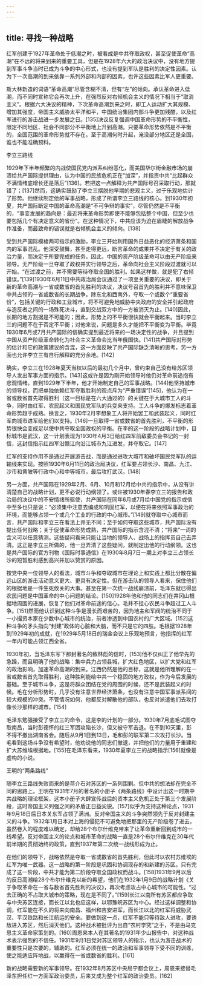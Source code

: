 ```yaml
---
---
---
```

title: 寻找一种战略
---



红军创建于1927年革命处于低潮之时，被看成是中共夺取政权，甚至促使革命“高潮”在不远的将来到来的重要工具，但是在1928年六大的政治决议中，没有地方提到军事斗争当时已成为斗争的中心形式，也没有提到军队是胜利的决定性因素。认为下一次高潮的到来依靠一系列外部和内部的因素，也许这些因素比军人更重要。

斯大林新造的词语“革命高潮”尽管含糊不清，但有“左”的倾向。承认革命进入低潮，而不同时宣称它会再次上升，在强烈反对右倾机会主义的情况下相当于“取消主义”。根据六大决议的精神，下次革命高潮到来之时，即工人运动扩大其规模、增加其强度，帝国主义威胁太平洋和平，中国统治集团内部斗争更加残酷，以及红军进行的游击战进一步发展之日。[135]决议反复强调中国革命形势的不平衡性，限定不同地区、社会不同部分不平衡地上升到高潮。只要革命形势依然是不平衡的，全国范围的革命形势就不存在。至于高潮何时升起，淹没部分地区还是全国，谁也不能准确预料。





李立三路线

1929年下半年频繁的内战使国民党内派系纠纷恶化，而美国华尔街金融市场的崩溃给共产国际提供理由，认为中国的民族危机正在“加深”，并指责中共“比起群众不满情绪底增长还是落后”[136]。若把这一点解释为共产国际号召采取行动，那就错了；[137]然而，这确实鼓励了李立三摆脱他早期的悲观主义，过于乐观地估计了形势。他继续制定他的军事战略，形成了所谓李立三路线的核心。到1930年初夏，共产国际断定中国的革命高潮是“不可争辩的事实”，尽管仍然是不平衡的，“事变发展的趋向是：最近将来革命形势即使不能够包括整个中国，但至少也要包括几个有决定意义的省份”。在这种情况下，中共应该为迫在眉睫的解放战争作准备，而最致命的错误就是右倾机会主义的倾向。[138]

受到共产国际模棱两可指示的激励，李立三开始利用国外日益恶化的经济萧条和国内的军事混乱。他深受鼓舞，甚至走得更远，断言革命的成果并不决定于有关的政治力量，而决定于所要完成的任务。因此，中国的资产阶级革命可以由无产阶级来领导。无产阶级一旦夺取了政权并实行领导之后，革命向社会主义阶段过渡就可以开始。“在过渡之前，并不需要等待夺取全国的胜利。如果这样做，就是犯了右倾错误。”[139]1930年6月11日中共政治局会议通过了一项至关重要的决议，即关于新的革命高潮与一省或数省的首先胜利的决议，决议号召首先的胜利并不意味保卫中共占领的一省或数省的长期战争。除东北和西南外，夺取一个或数个“重要省份”，包括关键的行政和工业城市，将不可避免地威胁中央政府的安全并引起政府与造反者之间的一场殊死决斗，直到交战双方中的一方被消灭为止。[140]因此，长期的地方割据是不可能的；因此，形势上的不平衡很快就会平衡起来。当时李立三的问题不在于否定不平衡；对他来说，问题是多久才能把不平衡变为平衡。毕竟1930年6月或7月共产国际的信确实提到最近将来的一场决定性的战争，并且提到中国从资产阶级革命转化为社会主义革命会比当年俄国快。[141]共产国际对形势的估计和它的政策建议的含混，这一方面反映了共产国际缺乏清晰的思考，另一方面也允许李立三有自行解释的充分余地。[142]

确实，李立三在1928年夏天当权以后的最初几个月中，曾约束自己没有给苏区领导人发出军事方面的指示。[143]这或许是因为刚开始领导时他仍对革命前途抱有悲观情绪。直到1929年下半年，他才开始制定自己的军事战略。[144]他坚持城市的领导权，而把单独依赖红军夺取胜利的观点斥为“严重错误”[145]，他认为在一省或数省首先取得胜利（这一目标是在六大通过的）的关键在于大城市工人的斗争，同时由红军、农民起义和国民党军队的兵变来支持。工人斗争的爆发标志着革命形势趋于成熟。换言之，1930年2月李想象工人将开始罢工和武装起义，同时红军向城市进军给他们以支持。[146]一旦取得一省或数省的首先胜利，不平衡的形势很快会变成足以使中共夺取全国政权的平衡。在李的这一阶段的战略计划中，目标城市是武汉，这一计划表现为1930年4月3日给红四军前敌委员会书记的一封信，这封信指示红四军沿赣江向沿江城市九江进发，并夺取它。[147]

红军的支持作用不是通过开展游击战，而是通过进攻大城市和破坏国民党军队的运输线来实现。按照1930年6月11日的政治局决议，红军要占领长沙、南昌、九江、沙市和黄陂等行政中心和中等城市，最后攻打武汉。[148]

另一方面，共产国际在1929年2月、6月、10月和12月给中共的指示中，从没有讲清楚自己的战略计划，更不必说行动纲领了。或许被1930年春李立三的报告和政治局的决议中的不安情绪所驱使，共产国际在同年6月或7月给中国党的指示或信中至多也只是说：“必须集中注意去编成和巩固红军，以便在将来依照军事政治的环境，而能够占领一个或几个工业的行政的中心城市。”[149]就夺取中心城市而言，共产国际和李立三在看法上并无不同；至于如何夺取这些城市，共产国际没有提出任何战略；关于促使革命形势成熟，共产国际的指示含混不清；“将来”一词的含义可以任意猜测。这些疑问看来只能让当地的领导人、战场上的指挥员自己去弄清。这正是李立三所做的，他一旦弄清了这些疑问，就制定出他的行动纲领。这也是共产国际的官方刊物《国际时事通信》在1930年8月7日一期上对李立三占领长沙的短暂胜利感到高兴并加以赞赏的原因。

按党中央一位领导人的看法，城市斗争和夺取城市在理论上和实践上都比分散在偏远山区的游击活动意义更大、更具有决定性。但在游击队的领导人看来，保住他们的根据地是一件生死攸关的大事。甚至在第一次统一战线崩溃前，毛泽东就已得出农民问题是中国革命的中心问题的结论。[150]1928年他和他的同志们在井冈山根据地周围的进展，恢复了他们对革命前途的信心。毛并不担心农民斗争超过工人斗争。[151]然而他认识到这种斗争是漫长而艰苦的，因为地主和军阀的统治不同于一小撮资本家在少数中心城市的统治，前者渗透到中国农村的广大区域。[152]这种斗争的矛头指向“封建”政体的心脏和大脑，而不只是它的四肢。毛根据1928年到1929年初的成就，在1929年5月18日的瑞金会议上乐观地预言，他指挥的红军一年内可能占领江西全省。

1930年初，当毛泽东写下那封著名的致林彪的信时，[153]他不仅纠正了他早先的急躁，而且明确了他的战略：集中兵力占领县城，扩大红色地区，以扩大党和红军的政治影响，加速革命高潮的到来。江西仍然是他的目标，这就是他所理解的在一省或数省首先取得胜利，这种胜利能给中共一个稳固的地方政权，作为今后发展的基础。至于城市斗争，这是将群众团结在党的周围的时候，还不是武装起义的时候。毛在分析形势时，几乎没有注意世界经济萧条，也没有注意中国军事派系间的较大规模的冲突。不管情况如何，他都反对解散他的部队，也反对派遣他们去攻打像长沙那样的城市。[154]

毛泽东勉强接受了李立三的命令，这是李的计划的一部分。1930年7月底毛试图夺取南昌，当时彭德怀的红三军团攻陷长沙，但又被守军击退。在不到10天里，彭不得不撤出湖南省会。随后从9月1日到13日，毛和彭的联军第二次攻打长沙。当毛看到这场斗争没有希望时，他劝说他的同志们撤退，并把他们的力量用于重建和扩大苏维埃根据地。[155]在毛泽东看来，1930年夏李立三的战略指示[156]就像是虚构的小说。





王明的“两条路线”

随李立三路线失败而来的是蒋介石对苏区的一系列围剿。但中共的想法却在完全不同的思路上。王明在1931年7月的著名的小册子《两条路线》中设计出这一时期中共战略的理论框架，这本小册子大肆宣传战后的资本主义危机正处于第三个发展阶段，这时帝国主义列强之间的矛盾正日益尖锐。[157]似乎为支持这种论点，1931年9月18日后日本关东军占领了满洲。反对帝国主义的斗争突然领先于反对封建主义的斗争。1932年1月日本对上海的侵犯不可避免地把那里的无产阶级卷了进去，虽然卷入的程度难以确定，却给28个布尔什维克带来了让革命重新回到成市的一线希望。反对帝国主义的论点和城市革命的战略一直是28个布尔什维克在30年代前半期的贯彻始终的政策，直到1937年第二次统一战线形成为止。

在他们的领导下，战略依然是夺取一省或数省的首先胜利，但此时以农村苏维埃的红军为唯一武器。这一战略的第一阶段是巩固和协调现存的和新建的苏区。只有完成了这一阶段，中共才能为第二阶段夺取全国政权而战斗。[158]1931年9月以后的反日高潮给28个布尔什维克以新的希望，他们在1932年1月9日的战略计划《关于争取革命在一省与数省首先胜利的决议》，再次考虑攻占中心城市的可能性。“过去正确的不占取大城市的策略，现在是不同了。”[159]长江以南所有苏区都应争取与中央苏区连接，而长江以北也应这样，以鄂豫皖苏区为中心。经过这样调整和协调，红军能在不久的将来向南昌、福州和吉安进军，而长江以北的红军将威胁武汉、平汉铁路和长江航运的安全。要做到这一点，红军不能只等待敌人进攻，要诱敌进入苏区，然后消灭他们。这种战术被批评为出自“农村学究”之手，不是由马克思主义革命家策划的。[160]周恩来本人在其著名的1931年少山报告中，对这种战术表示强烈的不信任。1931年9月1日党对苏区领导人的指示，也认为游击战术的重要性只是次要的，辅助的。红军必须在统一的政治和军事领导下受不同的训练，使之能适应阵地战，以赢得在一省或数省的胜利。[161]

新的战略需要新的军事领导。在1932年8月苏区中央局宁都会议上，周恩来接替毛泽东担任红一方面军政治委员，后来又成为整个红军的政治委员。[162]